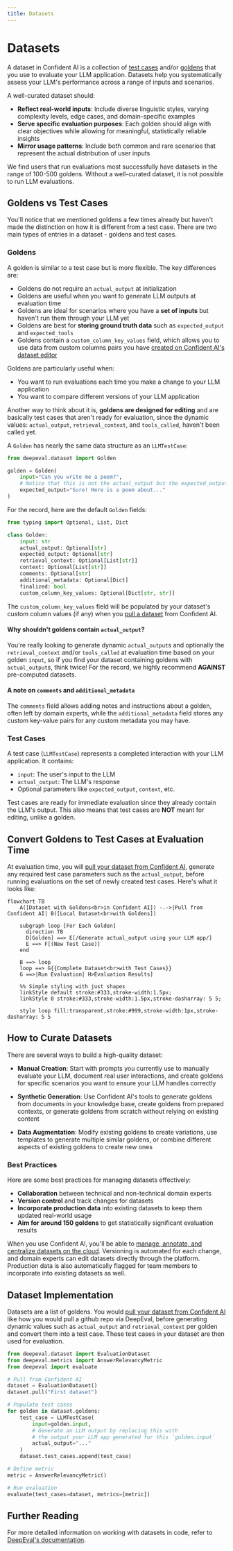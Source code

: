 ```yaml
---
title: Datasets
---
```


# Datasets

A dataset in Confident AI is a collection of [test cases](/concepts/test-cases) and/or [goldens](/concepts/datasets#goldens) that you use to evaluate your LLM application. Datasets help you systematically assess your LLM's performance across a range of inputs and scenarios.

A well-curated dataset should:

- **Reflect real-world inputs**: Include diverse linguistic styles, varying complexity levels, edge cases, and domain-specific examples
- **Serve specific evaluation purposes**: Each golden should align with clear objectives while allowing for meaningful, statistically reliable insights
- **Mirror usage patterns**: Include both common and rare scenarios that represent the actual distribution of user inputs

We find users that run evaluations most successfully have datasets in the range of 100-500 goldens. Without a well-curated dataset, it is not possible to run LLM evaluations.

## Goldens vs Test Cases

You'll notice that we mentioned goldens a few times already but haven't made the distinction on how it is different from a test case. There are two main types of entries in a dataset - goldens and test cases.

### Goldens

A golden is similar to a test case but is more flexible. The key differences are:

- Goldens do not require an `actual_output` at initialization
- Goldens are useful when you want to generate LLM outputs at evaluation time
- Goldens are ideal for scenarios where you have a **set of inputs** but haven't run them through your LLM yet
- Goldens are best for **storing ground truth data** such as `expected_output` and `expected_tools`
- Goldens contain a `custom_column_key_values` field, which allows you to use data from custom columns pairs you have [created on Confident AI's dataset editor](/dataset-editor/annotate-datasets#adding-custom-columns)

Goldens are particularly useful when:

- You want to run evaluations each time you make a change to your LLM application
- You want to compare different versions of your LLM application

Another way to think about it is, **goldens are designed for editing** and are basically test cases that aren't ready for evaluation, since the dynamic values: `actual_output`, `retrieval_context`, and `tools_called`, haven't been called yet.

A `Golden` has nearly the same data structure as an `LLMTestCase`:

```python showLineNumbers copy
from deepeval.dataset import Golden

golden = Golden(
    input="Can you write me a poem?",
    # Notice that this is not the actual_output but the expected_output
    expected_output="Sure! Here is a poem about..."
)
```

For the record, here are the default `Golden` fields:

```python
from typing import Optional, List, Dict

class Golden:
    input: str
    actual_output: Optional[str]
    expected_output: Optional[str]
    retrieval_context: Optional[List[str]]
    context: Optional[List[str]]
    comments: Optional[str]
    additional_metadata: Optional[Dict]
    finalized: bool
    custom_column_key_values: Optional[Dict[str, str]]
```

The `custom_column_key_values` field will be populated by your dataset's custom column values (if any) when you [pull a dataset](/dataset-editor/using-datasets#pull-a-dataset) from Confident AI.

#### Why shouldn't goldens contain `actual_output`?

You're really looking to generate dynamic `actual_output`s and optionally the `retrieval_context` and/or `tools_called` at evaluation time based on your golden `input`, so if you find your dataset containing goldens with `actual_output`s, think twice! For the record, we highly recommend **AGAINST** pre-computed datasets.

#### A note on `comments` and `additional_metadata`

The `comments` field allows adding notes and instructions about a golden, often left by domain experts, while the `additional_metadata` field stores any custom key-value pairs for any custom metadata you may have.

### Test Cases

A test case (`LLMTestCase`) represents a completed interaction with your LLM application. It contains:

- `input`: The user's input to the LLM
- `actual_output`: The LLM's response
- Optional parameters like `expected_output`, `context`, etc.

Test cases are ready for immediate evaluation since they already contain the LLM's output. This also means that test cases are **NOT** meant for editing, unlike a golden.

## Convert Goldens to Test Cases at Evaluation Time

At evaluation time, you will [pull your dataset from Confident AI](/dataset-editor/using-datasets), generate any required test case parameters such as the `actual_output`, before running evaluations on the set of newly created test cases. Here's what it looks like:

```mermaid
flowchart TB
    A([Dataset with Goldens<br>in Confident AI]) -.->|Pull from Confident AI| B([Local Dataset<br>with Goldens])

    subgraph loop [For Each Golden]
      direction TB
      D[Golden] ==> E[/Generate actual_output using your LLM app/]
      E ==> F[(New Test Case)]
    end

    B ==> loop
    loop ==> G{{Complete Dataset<br>with Test Cases}}
    G ==>|Run Evaluation| H>Evaluation Results]

    %% Simple styling with just shapes
    linkStyle default stroke:#333,stroke-width:1.5px;
    linkStyle 0 stroke:#333,stroke-width:1.5px,stroke-dasharray: 5 5;

    style loop fill:transparent,stroke:#999,stroke-width:1px,stroke-dasharray: 5 5
```

## How to Curate Datasets

There are several ways to build a high-quality dataset:

- **Manual Creation**: Start with prompts you currently use to manually evaluate your LLM, document real user interactions, and create goldens for specific scenarios you want to ensure your LLM handles correctly

- **Synthetic Generation**: Use Confident AI's tools to generate goldens from documents in your knowledge base, create goldens from prepared contexts, or generate goldens from scratch without relying on existing content

- **Data Augmentation**: Modify existing goldens to create variations, use templates to generate multiple similar goldens, or combine different aspects of existing goldens to create new ones

### Best Practices

Here are some best practices for managing datasets effectively:

- **Collaboration** between technical and non-technical domain experts
- **Version control** and track changes for datasets
- **Incorporate production data** into existing datasets to keep them updated real-world usage
- **Aim for around 150 goldens** to get statistically significant evaluation results

When you use Confident AI, you'll be able to [manage, annotate, and centralize datasets on the cloud](/dataset-editor/annotate-datasets). Versioning is automated for each change, and domain experts can edit datasets directly through the platform. Production data is also automatically flagged for team members to incorporate into existing datasets as well.

## Dataset Implementation

Datasets are a list of goldens. You would [pull your dataset from Confident AI](/dataset-editor/using-datasets) like how you would pull a github repo via DeepEval, before generating dynamic values such as `actual_output` and `retrieval_context` per golden and convert them into a test case. These test cases in your dataset are then used for evaluation.

```python
from deepeval.dataset import EvaluationDataset
from deepeval.metrics import AnswerRelevancyMetric
from deepeval import evaluate

# Pull from Confident AI
dataset = EvaluationDataset()
dataset.pull("First dataset")

# Populate test cases
for golden in dataset.goldens:
    test_case = LLMTestCase(
        input=golden.input,
        # Generate an LLM output by replacing this with
        # the output your LLM app generated for this `golden.input`
        actual_output="..."
    )
    dataset.test_cases.append(test_case)

# Define metric
metric = AnswerRelevancyMetric()

# Run evaluation
evaluate(test_cases=dataset, metrics=[metric])
```

## Further Reading

For more detailed information on working with datasets in code, refer to [DeepEval's documentation](https://deepeval.com/docs/evaluation-datasets).
